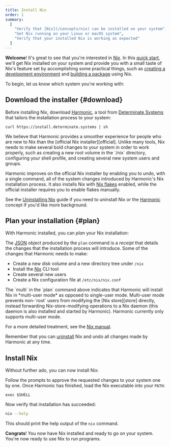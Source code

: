 ```yaml
---
title: Install Nix
order: 1
summary:
  [
    "Verify that [Nix](/concepts/nix) can be installed on your system",
    "Get Nix running on your Linux or macOS system",
    "Verify that your installed Nix is working as expected"
  ]
---
```


**Welcome**!
It's great to see that you're interested in [Nix].
In this [quick start][start], we'll get Nix installed on your system and provide you with a small taste of Nix's feature set by accomplishing some practical things, such as [creating a development environment][dev] and [building a package][build] using Nix.

To begin, let us know which system you're working with:

<Systems client:load />

## Download the installer \{#download}

Before installing Nix, download [Harmonic], a tool from [Determinate Systems][detsys] that tailors the installation process to your system:

```shell
curl https://install.determinate.systems | sh
```

<Admonition title="Why aren't we using the official Nix installer here?" type="info" id="why-harmonic" client:load>
We believe that Harmonic provides a smoother experience for people who are new to Nix than the [official Nix installer][official].
Unlike many tools, Nix needs to make several bold changes to your system in order to work properly, such as creating a new root volume in the `/nix` directory, configuring your shell profile, and creating several new system users and groups.

Harmonic improves on the official Nix installer by enabling you to undo, with a single command, all of the system changes introduced by Harmonic's Nix installation process.
It also installs Nix with [Nix flakes][flakes] enabled, while the official installer requires you to enable flakes manually.

See the [Uninstalling Nix][uninstall] guide if you need to uninstall Nix or the [Harmonic] concept if you'd like more background.
</Admonition>

## Plan your installation \{#plan}

With Harmonic installed, you can *plan* your Nix installation:

<Harmonic command="plan" client:load />

The [JSON] object produced by the `plan` command is a *receipt* that details the changes that the installation process will introduce.
Some of the changes that Harmonic needs to make:

* Create a new disk volume and a new directory tree under `/nix`
* Install the [Nix] CLI tool
* Create several new users
* Create a Nix configuration file at `/etc/nix/nix.conf`

<Admonition title="Multi-user mode" type="info" id="harmonic-multi" client:load>
The `multi` in the `plan` command above indicates that Harmonic will install Nix in *multi-user mode* as opposed to single-user mode.
Multi-user mode prevents non-`root` users from modifying the [Nix store][store] directly, instead forwarding Nix-store-modifying operations to a Nix daemon (this daemon is also installed and started by Harmonic).
Harmonic currently only supports multi-user mode.

For a more detailed treatment, see the [Nix manual][multi].
</Admonition>

Remember that you can [uninstall] Nix and undo all changes made by Harmonic at any time.

## Install Nix

Without further ado, you can now install Nix:

<Harmonic command="install" client:load />

Follow the prompts to approve the requested changes to your system one by one.
Once Harmonic has finished, load the Nix executable into your `PATH`:

```shell
exec $SHELL
```

Now verify that installation has succeeded:

```bash
nix --help
```

This should print the help output of the `nix` command.

**Congrats**!
You now have Nix installed and ready to go on your system.
You're now ready to use Nix to run programs.

[build]: /start/nix-build-nixpkgs
[detsys]: https://determinate.systems
[dev]: /start/dev-shell-flake
[flakes]: /concepts/flakes
[harmonic]: /concepts/harmonic
[json]: https://json.org
[multi]: https://nixos.org/manual/nix/stable/installation/multi-user
[nix]: https://nixos.org
[official]: https://nixos.org/download
[start]: /start
[store]: /concepts/nix-store
[uninstall]: /start/uninstall
